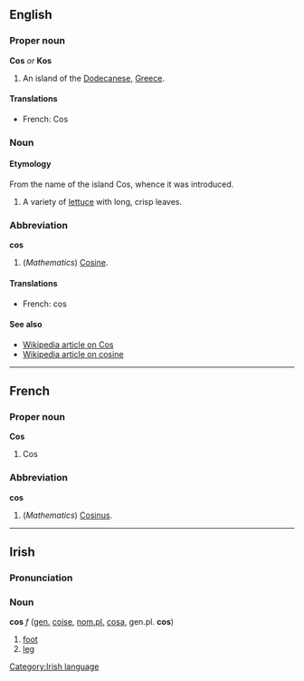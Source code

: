 ==English==
===Proper noun===
'''Cos''' ''or'' '''Kos'''

#An island of the [[Dodecanese]], [[Greece]].

====Translations====
*French: Cos

===Noun===
====Etymology====
From the name of the island Cos, whence it was introduced.

#A variety of [[lettuce]] with long, crisp leaves.

===Abbreviation===
'''cos'''

#(''Mathematics'') [[Cosine]].

====Translations====
*French: cos

====See also====
*[[en:Cos|Wikipedia article on Cos]]
*[[en:Cosine|Wikipedia article on cosine]]

----
==French==
===Proper noun===
'''Cos'''

#Cos

===Abbreviation===
'''cos'''

#(''Mathematics'') [[Cosinus]].

----
==Irish==
===Pronunciation===
{{IPA|[kos]}}
===Noun===
'''cos''' ''f'' ([[genitive|gen.]] [[coise]], [[nominative|nom.]][[plural|pl.]] [[cosa]], gen.pl. '''cos''')
#[[foot]]
#[[leg]]

[[Category:Irish language]]